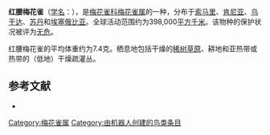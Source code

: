 {{noteTA
|G1=unit
}}
{{Speciesbox
| name = 红腰梅花雀
| image = 
| status = LC | status_system = IUCN3.1
| genus = Estrilda
| species = charmosyna
| authority = [[安东·赖歇诺|Reichenow]], 1881
}}

'''红腰梅花雀'''（[[学名|学名]]：{{lang|la|''Estrilda charmosyna''}}），是[[梅花雀科|梅花雀科]][[梅花雀属|梅花雀属]]的一种，分布于[[索马里|索马里]]、[[肯尼亚|肯尼亚]]、[[乌干达|乌干达]]、[[苏丹|苏丹]]和[[埃塞俄比亚|埃塞俄比亚]]。全球活动范围约为398,000[[平方千米|平方千米]]。该物种的保护状况被评为[[无危|无危]]。

红腰梅花雀的平均体重约为7.4克。栖息地包括干燥的[[稀树草原|稀树草原]]、耕地和亚热带或热带的（低地）干燥疏灌丛。

== 参考文献 ==
*{{cite web|url=http://www.birdlife.org/datazone/speciesfactsheet.php?id=8662&m=0|title=Estrilda charmosyna|publisher=BirdLife|accessdate=2011-06-27}}
{{Taxonbar|from=Q56899}}

[[Category:梅花雀属|Category:梅花雀属]]
[[Category:由机器人创建的鸟类条目|Category:由机器人创建的鸟类条目]]